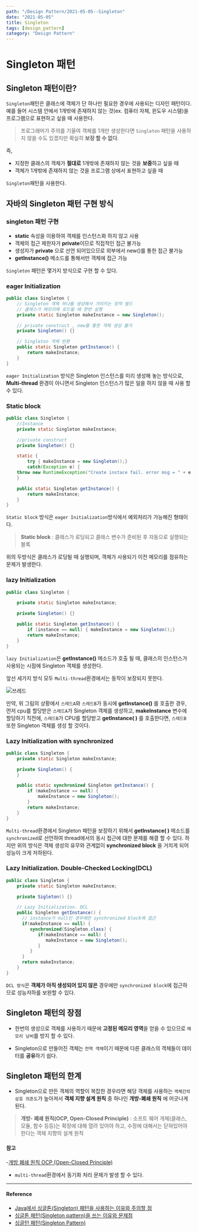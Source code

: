 ---
path: "/Design Pattern/2021-05-05--Singleton"
date: "2021-05-05"
title: Singleton
tags: [design_pattern]
category: "Design Pattern"
---

# Singleton 패턴

## Singleton 패턴이란?

`Singleton`패턴은 클래스에 객체가 단 하나만 필요한 경우에 사용되는 디자인 패턴이다.
예를 들어 시스템 안에서 1개밖에 존재하지 않는 것(ex. 컴퓨터 자체, 윈도우 시스템)을 프로그램으로 표현하고 싶을 때 사용한다.

>프로그래머가 주의를 기울여 객체를 1개만 생성한다면 `Singleton` 패턴을 사용하지 않을 수도 있겠지만 확실히 **보장 할 수 없다**.

즉,
- 지정한 클래스의 객체가 **절대로** 1개밖에 존재하지 않는 것을 **보증**하고 싶을 때
- 객체가 1개밖에 존재하지 않는 것을 프로그램 상에서 표현하고 싶을 때

`Singleton`패턴을 사용한다.

## 자바의 Singleton 패턴 구현 방식

### singleton 패턴 구현

- **static** 속성을 이용하여 객체를 인스턴스화 하지 않고 사용
- 객체의 접근 제한자가 **private**이므로 직접적인 접근 불가능
- 생성자가 **private** 으로 선언 되어있으므로 외부에서 new()를 통한 접근 불가능
- **getInstance()** 메소드를 통해서만 객체에 접근 가능

`Singleton` 패턴은 몇가지 방식으로 구현 할 수 있다.



### eager Initialization

```java
public class Singleton {
    // Singleton 객체 하나를 생성해서 가리키는 정적 필드
    // 클래스가 메모리에 로드될 때 한번 실행
    private static Singleton makeInstance = new Singleton();

    // private construct , new를 통한 객체 생성 불가
    private Singleton() {}

    // Singleton 객체 반환
    public static Singleton getInstance() {
        return makeInstance;
    }
}
```
`eager Initialization` 방식은 Singleton 인스턴스를 미리 생성해 놓는 방식으로,
**Multi-thread** 환경이 아니면서 Singleton 인스턴스가 많은 일을 하지 않을 때 사용 할 수 있다.


### Static block

```java
public class Singleton {
    //Instance
    private static Singleton makeInstance;

    //private construct
    private Singleton() {}

    static {
        try { makeInstance = new Singleton();}
        catch(Exception e) {
	throw new RuntimeException("Create instace fail. error msg = " + e.getMessage() ); }
    }

    public static Singleton getInstance() {
        return makeInstance;
    }
}
```
`Static block` 방식은 `eager Initialization`방식에서 예외처리가 가능해진 형태이다.

>**Static block** : 클래스가 로딩되고 클래스 변수가 준비된 후 자동으로 실행되는 블록



위의 두방식은 클래스가 로딩될 때 실행되며,
객체가 사용되기 이전 메모리를 점유하는 문제가 발생한다.




### lazy Initialization

```java
public class Singleton {

	private static Singleton makeInstance;

	private Singleton() {}

	public static Singleton getInstance() {
		if (instance == null) { makeInstance = new Singleton();}
		return makeInstance;
	}
}
```

`lazy Initialization`은 **getInstance()** 메소드가 호출 될 때, 클래스의 인스턴스가 사용되는 시점에 Singleton 객체를 생성한다.




앞선 세가지 방식 모두 `Multi-thread`환경에서는 동작이 보장되지 못한다.




![쓰레드](https://user-images.githubusercontent.com/43839951/79640641-8ce02500-81cd-11ea-8bc4-1f920b96c33c.JPG)

만약, 위 그림의 상황에서 `스레드A`와 `스레드B`가 동시에 **getInstance()** 를 호출한 경우, 먼저 cpu를 할당받은 `스레드A`가 Singleton 객체를 생성하고,
**makeInstance** 변수에 할당하기 직전에, `스레드B`가 CPU를 할당받고 **getInstance( )** 를 호출한다면,
`스레드B` 또한 Singleton 객체를 생성 할 것이다.





### Lazy Initialization with synchronized

```java
public class Singleton {
    private static Singleton makeInstance;

    private Singleton() {
    }

    public static synchronized Singleton getInstance() {
        if (makeInstance == null) {
            makeInstance = new Singleton();
        }
        return makeInstance;
    }
}
```

`Multi-thread`환경에서 Singleton 패턴을 보장하기 위해서  **getInstance( )** 메소드를 `synchronized`로 선언하여 thread에서의 동시 접근에 대한 문제를 해결 할 수 있다.
하지만 위의 방식은 객체 생성의 유무와 관계없이 **synchronized block** 을 거치게 되어 성능이 크게 저하된다.




### Lazy Initialization. Double-Checked Locking(DCL)

```java
public class Singleton {
    private static Singleton makeInstance;

    private Sigleton() {}

    // Lazy Initialization. DCL
    public Singleton getInstance() {
      // instance가 null인 경우에만 synchronized block에 접근
      if(makeInstance == null) {
         synchronized(Singleton.class) {
            if(makeInstance == null) {
               makeInstance = new Singleton();
            }
         }
      }
      return makeInstance;
    }
}
```

`DCL 방식`은 **객체가 아직 생성되어 있지 않은** 경우에만 `synchronized block`에 접근하므로 성능저하를 보완할 수 있다.






## Singleton 패턴의 장점

- 한번의 생성으로 객체를 사용하기 때문에 **고정된 메모리 영역**을 얻을 수 있으므로 `메모리 낭비`를 방지 할 수 있다.

- Singleton으로 만들어진 객체는 `전역 객체`이기 때문에 다른 클래스의 객체들이 데이터를 **공유**하기 쉽다.




## Singleton 패턴의 한계

- Singleton으로 만든 객체의 역할이 복잡한 경우라면 해당 객체를 사용하는
`객체간의 상호 의존도`가 높아져서 **객체 지향 설계 원칙** 중 하나인 **개방-폐쇄 원칙** 에 어긋나게 된다.

> **개방- 폐쇄 원칙(OCP, Open-Closed Principle)** : 소프트 웨어 개체(클래스, 모듈, 함수 등등)는 확장에 대해 열려 있어야 하고, 수정에 대해서는 닫혀있어야 한다는 객체 지향의 설계 원칙
#### 참고
-[개방 폐쇄 원칙 OCP (Open-Closed Principle)](https://lng1982.tistory.com/124)

- `multi-thread`환경에서 동기화 처리 문제가 발생 할 수 있다.

----
#### Reference
- [Java에서 싱글톤(Singleton) 패턴을 사용하는 이유와 주의할 점](https://elfinlas.github.io/2019/09/23/java-singleton/)
- [싱글톤 패턴(Singleton pattern)을 쓰는 이유와 문제점](https://jeong-pro.tistory.com/86)
- [싱글턴 패턴(Singleton Pattern)](https://medium.com/webeveloper/%EC%8B%B1%EA%B8%80%ED%84%B4-%ED%8C%A8%ED%84%B4-singleton-pattern-db75ed29c36)
